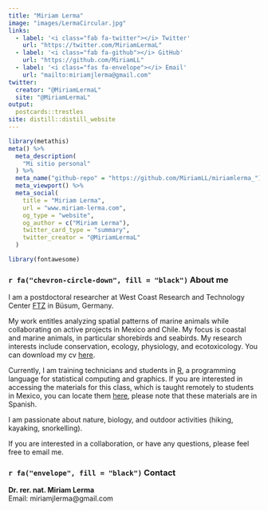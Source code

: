 ```yaml
---
title: "Miriam Lerma"
image: "images/LermaCircular.jpg"
links:
  - label: '<i class="fab fa-twitter"></i> Twitter'
    url: "https://twitter.com/MiriamLermaL"
  - label: '<i class="fab fa-github"></i> GitHub'
    url: "https://github.com/MiriamLL"
  - label: '<i class="fas fa-envelope"></i> Email'
    url: "mailto:miriamjlerma@gmail.com"
twitter:
  creator: "@MiriamLermaL"
  site: "@MiriamLermaL"
output:
  postcards::trestles
site: distill::distill_website
---
```


```r
library(metathis)
meta() %>%
  meta_description(
    "Mi sitio personal"
  ) %>%
  meta_name("github-repo" = "https://github.com/MiriamLL/miriamlerma_") %>%
  meta_viewport() %>%
  meta_social(
    title = "Miriam Lerma",
    url = "www.miriam-lerma.com",
    og_type = "website",
    og_author = c("Miriam Lerma"),
    twitter_card_type = "summary",
    twitter_creator = "@MiriamLermaL"
  )
```

```r
library(fontawesome)
```

### `r fa("chevron-circle-down", fill = "black")` About  me

I am a postdoctoral researcher at West Coast Research and Technology Center [FTZ](https://www.ftz.uni-kiel.de/de) in Büsum, Germany. 

My work entitles analyzing spatial patterns of marine animals while collaborating on active projects in Mexico and Chile. My focus is coastal and marine animals, in particular shorebirds and seabirds. My research interests include conservation, ecology, physiology, and ecotoxicology. You can download my cv [here](https://raw.githubusercontent.com/MiriamLL/Curriculum/master/CV/CV-Lerma.pdf). 

Currently, I am training technicians and students in [R](https://www.r-project.org/about.html), a programming language for statistical computing and graphics. If you are interested in accessing the materials for this class, which is taught remotely to students in Mexico, you can locate them [here](https://www.miriam-lerma.com/materiales.html), please note that these materials are in Spanish. 

I am passionate about nature, biology, and outdoor activities (hiking, kayaking, snorkelling).   

If you are interested in a collaboration, or have any questions, please feel free to email me. 

### `r fa("envelope", fill = "black")` Contact
**Dr. rer. nat. Miriam Lerma** <br>
Email: miriamjlerma@gmail.com